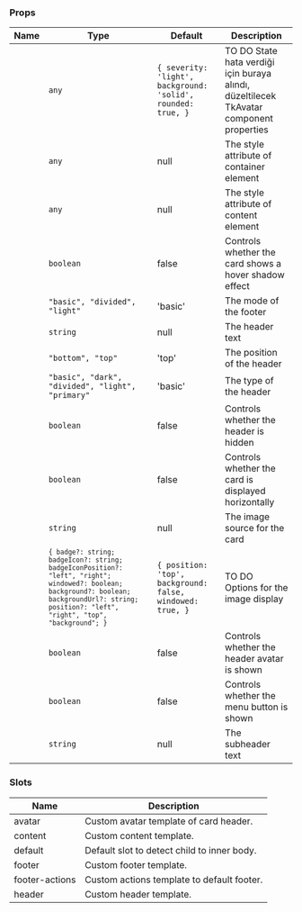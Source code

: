 
### Props

| Name | Type | Default | Description |
| ---- | ---- | ------- | ----------- |
| <TkBadge label="avatarProps" variant="primary" size="large" type="filledlight"/> | <code>any</code> | `{ severity: 'light', background: 'solid', rounded: true, }` | TO DO State hata verdiği için buraya alındı, düzeltilecek TkAvatar component properties |
| <TkBadge label="containerStyle" variant="primary" size="large" type="filledlight"/> | <code>any</code> | null | The style attribute of container element |
| <TkBadge label="contentStyle" variant="primary" size="large" type="filledlight"/> | <code>any</code> | null | The style attribute of content element |
| <TkBadge label="enableHoverShadow" variant="primary" size="large" type="filledlight"/> | <code>boolean</code> | false | Controls whether the card shows a hover shadow effect |
| <TkBadge label="footerType" variant="primary" size="large" type="filledlight"/> | <code>"basic", "divided", "light"</code> | 'basic' | The mode of the footer |
| <TkBadge label="header" variant="primary" size="large" type="filledlight"/> | <code>string</code> | null | The header text |
| <TkBadge label="headerPosition" variant="primary" size="large" type="filledlight"/> | <code>"bottom", "top"</code> | 'top' | The position of the header |
| <TkBadge label="headerType" variant="primary" size="large" type="filledlight"/> | <code>"basic", "dark", "divided", "light", "primary"</code> | 'basic' | The type of the header |
| <TkBadge label="hideHeader" variant="primary" size="large" type="filledlight"/> | <code>boolean</code> | false | Controls whether the header is hidden |
| <TkBadge label="horizontal" variant="primary" size="large" type="filledlight"/> | <code>boolean</code> | false | Controls whether the card is displayed horizontally |
| <TkBadge label="image" variant="primary" size="large" type="filledlight"/> | <code>string</code> | null | The image source for the card |
| <TkBadge label="imageOptions" variant="primary" size="large" type="filledlight"/> | <code>`{ badge?: string; badgeIcon?: string; badgeIconPosition?: "left", "right"; windowed?: boolean; background?: boolean; backgroundUrl?: string; position?: "left", "right", "top", "background"; }`</code> | `{ position: 'top', background: false, windowed: true, }` | TO DO Options for the image display |
| <TkBadge label="showAvatar" variant="primary" size="large" type="filledlight"/> | <code>boolean</code> | false | Controls whether the header avatar is shown |
| <TkBadge label="showMenuButton" variant="primary" size="large" type="filledlight"/> | <code>boolean</code> | false | Controls whether the menu button is shown |
| <TkBadge label="subheader" variant="primary" size="large" type="filledlight"/> | <code>string</code> | null | The subheader text |

### Slots

| Name | Description |
| ---- | ----------- |
| avatar | Custom avatar template of card header. |
| content | Custom content template. |
| default | Default slot to detect child to inner body. |
| footer | Custom footer template. |
| footer-actions | Custom actions template to default footer. |
| header | Custom header template. |
